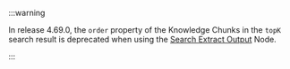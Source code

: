 

:::warning

  In release 4.69.0, the `order` property of the Knowledge Chunks in the `topK` search result is deprecated when using the [Search Extract Output](https://docs.cognigy.com/ai/resource/node-reference/other-nodes/search-extract-output/) Node.

:::


